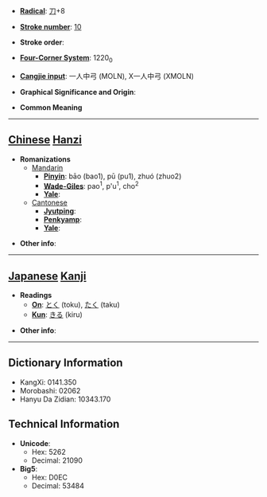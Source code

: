 * '''[[Wiktionary:Chinese radical index| Radical]]''': [[Wiktionary:Chinese radical index 刀|刀]]+8

* '''[[Wiktionary:Chinese total strokes index|Stroke number]]''': [[Wiktionary:Chinese total strokes index 10|10]]

* '''Stroke order''': 

* '''[[Wiktionary:Chinese four corner index|Four-Corner System]]''': 1220<sub>0</sub>

* '''[[Wiktionary:Chinese Cangjie index|Cangjie input]]''': 一人中弓 (MOLN), X一人中弓 (XMOLN)

* '''Graphical Significance and Origin''': 

* '''Common Meaning'''

----

== [[Chinese]] [[Hanzi]] ==

* '''Romanizations'''
** [[Mandarin]]
*** '''[[Pinyin]]''': bāo (bao1), pū (pu1), zhuó (zhuo2)
*** '''[[Wade-Giles]]''': pao<sup>1</sup>, p'u<sup>1</sup>, cho<sup>2</sup>
*** '''[[Yale]]''': 
**[[Cantonese]]
***'''[[Jyutping]]''':
***'''[[Penkyamp]]''': 
***'''[[Yale]]''': 

* '''Other info''': 

----

== [[Japanese]] [[Kanji]] ==

* '''Readings'''
** '''[[On]]''': [[とく]] (toku), [[たく]] (taku)
** '''[[Kun]]''': [[きる]] (kiru)

* '''Other info''':  

----

== Dictionary Information ==

* KangXi: 0141.350
* Morobashi: 02062
* Hanyu Da Zidian: 10343.170

== Technical Information ==

* '''Unicode''':
** Hex: 5262
** Decimal: 21090
* '''Big5''':
** Hex: D0EC
** Decimal: 53484